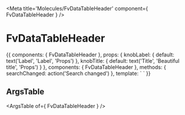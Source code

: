 
<Meta title='Molecules/FvDataTableHeader' component={ FvDataTableHeader } />

# FvDataTableHeader

<Canvas>
<Story name='Common' height='150px'>{{
  components: { FvDataTableHeader },
  props: {
    knobLabel: {
      default: text('Label', 'Label', 'Props')
    },
    knobTitle: {
      default: text('Title', 'Beautiful title', 'Props')
    }
  },
  components: { FvDataTableHeader },
  methods: {
    searchChanged: action('Search changed')
  },
  template: `<FvDataTableHeader
    :searchLabel="knobLabel"
    :title="knobTitle"
    @dataTableSearch:changed="searchChanged"
  >
  </FvDataTableHeader>`
}}</Story>
</Canvas>

## ArgsTable

<ArgsTable of={ FvDataTableHeader } />
